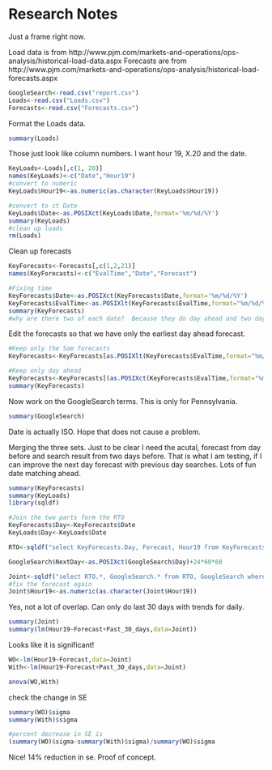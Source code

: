 Research Notes
========================================================
Just a frame right now.

Load data is from http://www.pjm.com/markets-and-operations/ops-analysis/historical-load-data.aspx
Forecasts are from 
http://www.pjm.com/markets-and-operations/ops-analysis/historical-load-forecasts.aspx

```r
GoogleSearch<-read.csv("report.csv")
Loads<-read.csv("Loads.csv")
Forecasts<-read.csv("Forecasts.csv")
```

Format the Loads data.

```r
summary(Loads)
```
Those just look like column numbers.  I want hour 19, X.20 and the date.

```r
KeyLoads<-Loads[,c(1, 20)]
names(KeyLoads)<-c("Date","Hour19")
#convert to numeric
KeyLoads$Hour19<-as.numeric(as.character(KeyLoads$Hour19))

#convert to ct Date
KeyLoads$Date<-as.POSIXct(KeyLoads$Date,format='%m/%d/%Y')
summary(KeyLoads)
#clean up loads
rm(Loads)
```

Clean up forecasts

```r
KeyForecasts<-Forecasts[,c(1,2,21)]
names(KeyForecasts)<-c("EvalTime","Date","Forecast")

#Fixing time
KeyForecasts$Date<-as.POSIXct(KeyForecasts$Date,format='%m/%d/%Y')
KeyForecasts$EvalTime<-as.POSIXlt(KeyForecasts$EvalTime,format="%m/%d/%Y %H:%M:%S")
summary(KeyForecasts)
#why are there two of each date?  Because they do day ahead and two day ahead.
```

Edit the forecasts so that we have only the earliest day ahead forecast.

```r
#Keep only the 5am forecasts
KeyForecasts<-KeyForecasts[as.POSIXlt(KeyForecasts$EvalTime,format="%m/%d/%Y %H:%M:%S")$hour==5,]

#Keep only day ahead
KeyForecasts<-KeyForecasts[(as.POSIXct(KeyForecasts$EvalTime,format="%m/%d/%Y %H:%M:%S") -as.POSIXct(KeyForecasts$Date,format='%m/%d/%Y'))<0,]
summary(KeyForecasts)

```

Now work on the GoogleSearch terms.  This is only for Pennsylvania.

```r
summary(GoogleSearch)

```
Date is actually ISO.  Hope that does not cause a problem.

Merging the three sets.  Just to be clear I need the acutal, forecast from day before and search result from two days before.  That is what I am testing, if I can improve the next day forecast with previous day searches.  Lots of fun date matching ahead.

```r
summary(KeyForecasts)
summary(KeyLoads)
library(sqldf)

#Join the two parts form the RTO
KeyForecasts$Day<-KeyForecasts$Date
KeyLoads$Day<-KeyLoads$Date

RTO<-sqldf("select KeyForecasts.Day, Forecast, Hour19 from KeyForecasts, KeyLoads where KeyForecasts.Day=KeyLoads.Day;")

GoogleSearch$NextDay<-as.POSIXct(GoogleSearch$Day)+24*60*60

Joint<-sqldf("select RTO.*, GoogleSearch.* from RTO, GoogleSearch where NextDay=Date;")
#fix the forecast again
Joint$Hour19<-as.numeric(as.character(Joint$Hour19))

```
Yes, not a lot of overlap.  Can only do last 30 days with trends for daily.

```r
summary(Joint)
summary(lm(Hour19~Forecast+Past_30_days,data=Joint))
```
Looks like it is significant!

```r
WO<-lm(Hour19~Forecast,data=Joint)
With<-lm(Hour19~Forecast+Past_30_days,data=Joint)

anova(WO,With)
```

check the change in SE

```r
summary(WO)$sigma
summary(With)$sigma

#percent decrease in SE is
(summary(WO)$sigma-summary(With)$sigma)/summary(WO)$sigma
```

Nice! 14% reduction in se.  Proof of concept.


